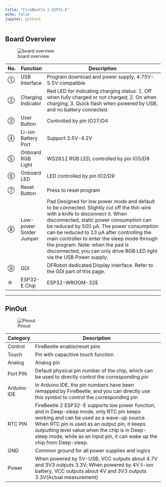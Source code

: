 ```yaml
---
title: "FireBeetle 2 ESP32-E"
echo: false
jupyter: python3
---
```


## Board Overview
![board overview](https://dfimg.dfrobot.com/nobody/wiki/dc5010503489e18cee41000e77b64363.png)

| No. | Function                  | Description                                                                                                                                                                                                                                                                              |
| --- | -------------------------| ---------------------------------------------------------------------------------------------------------------------------------------------------------------------------------------------------------------------------------------------------------------------------------------- |
| ①  | USB Interface             | Program download and power supply, 4.75V-5.5V compatible                                                                                                                                                                                                                                |
| ②  | Charging Indicator        | Red LED for indicating charging status: 1. Off when fully charged or not charged; 2. On when charging; 3. Quick flash when powered by USB, and no battery connected.                                                                                                                      |
| ③  | User Button               | Controlled by pin IO27/D4                                                                                                                                                                                                                                                                |
| ④  | Li-ion Battery Port       | Support 3.5V-4.2V                                                                                                                                                                                                                                                                        |
| ⑤  | Onboard RGB Light         | WS2812 RGB LED, controlled by pin IO5/D8                                                                                                                                                                                                                                                 |
| ⑥  | Onboard LED               | LED controlled by pin IO2/D9                                                                                                                                                                                                                                                             |
| ⑦  | Reset Button              | Press to reset program                                                                                                                                                                                                                                                                    |
| ⑧  | Low-power Solder Jumper   | Pad Designed for low power mode and default to be connected. Slightly cut off the thin wire with a knife to disconnect it. When disconnected, static power consumption can be reduced by 500 μA. The power consumption can be reduced to 13 μA after controlling the main controller to enter the sleep mode through the program. Note: when the pad is disconnected, you can only drive RGB LED light via the USB Power supply. |
| ⑨  | GDI                       | DFRobot dedicated Display interface. Refer to the GDI part of this page.                                                                                                                                                                                                                |
| ⑩  | ESP32-E Chip              | ESP32-WROOM-32E                                                                                                                                                                                                                                                                          |
---
## PinOut
![Pinout](https://dfimg.dfrobot.com/nobody/wiki/d030e91463063484c89ad0dae50ed276.png)

| Category   | Description                                                                                                                                                                                                                                                       |
| ---------- | ----------------------------------------------------------------------------------------------------------------------------------------------------------------------------------------------------------------------------------------------------------------- |
| Control    | FireBeetle enable/reset pins                                                                                                                                                                                                                                      |
| Touch      | Pin with capacitive touch function                                                                                                                                                                                                                                 |
| Analog     | Analog pin                                                                                                                                                                                                                                                        |
| Port PIN   | Default physical pin number of the chip, which can be used to directly control the corresponding pin                                                                                                                                                             |
| Arduino IDE| In Arduino IDE, the pin numbers have been remapped by FireBeetle, and you can directly use this symbol to control the corresponding pin                                                                                                                            |
| RTC PIN    | FireBeetle 2 ESP32-E supports low power function, and in Deep-sleep mode, only RTC pin keeps working and can be used as a wave-up source. When RTC pin is used as an output pin, it keeps outputting level value when the chip is in Deep-sleep mode, while as an input pin, it can wake up the chip from Deep-sleep. |
| GND        | Common ground for all power supplies and logics                                                                                                                                                                                                                    |
| Power      | When powered by 5V-USB, VCC outputs about 4.7V and 3V3 outputs 3.3V; When powered by 4V li-ion battery, VCC outputs about 4V and 3V3 outputs 3.3V(Actual measurement)                                                                                              |



